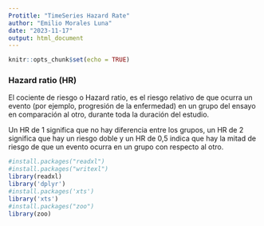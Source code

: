 ```yaml
---
Protitle: "TimeSeries Hazard Rate"
author: "Emilio Morales Luna"
date: "2023-11-17"
output: html_document
---
```


```r
knitr::opts_chunk$set(echo = TRUE)
```

### Hazard ratio (HR)

El cociente de riesgo o Hazard ratio, es el riesgo relativo de que ocurra un evento (por ejemplo, progresión de la enfermedad) en un grupo del ensayo en comparación al otro, durante toda la duración del estudio.

Un HR de 1 significa que no hay diferencia entre los grupos, un HR de 2 significa que hay un riesgo doble y un HR de 0,5 indica que hay la mitad de riesgo de que un evento ocurra en un grupo con respecto al otro.

```r
#install.packages("readxl")
#install.packages("writexl")
library(readxl)
library('dplyr')
#install.packages('xts')          
library('xts')
#install.packages("zoo")
library(zoo)
```


```r

```


```r

```


```r

```


```r

```


```r

```